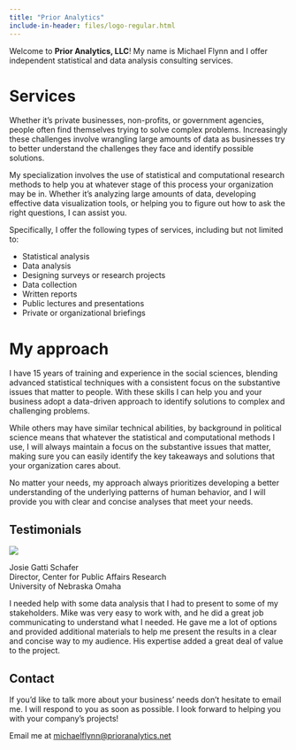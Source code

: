 ---
title: "Prior Analytics"
include-in-header: files/logo-regular.html
---

Welcome to **Prior Analytics, LLC**! My name is Michael Flynn and I offer independent statistical and data analysis consulting services.

# Services

Whether it's private businesses, non-profits, or government agencies, people often find themselves trying to solve complex problems. Increasingly these challenges involve wrangling large amounts of data as businesses try to better understand the challenges they face and identify possible solutions.

My specialization involves the use of statistical and computational research methods to help you at whatever stage of this process your organization may be in. Whether it's analyzing large amounts of data, developing effective data visualization tools, or helping you to figure out how to ask the right questions, I can assist you.

Specifically, I offer the following types of services, including but not limited to:

-   Statistical analysis
-   Data analysis
-   Designing surveys or research projects
-   Data collection
-   Written reports
-   Public lectures and presentations
-   Private or organizational briefings

# My approach

I have 15 years of training and experience in the social sciences, blending advanced statistical techniques with a consistent focus on the substantive issues that matter to people. With these skills I can help you and your business adopt a data-driven approach to identify solutions to complex and challenging problems.

While others may have similar technical abilities, by background in political science means that whatever the statistical and computational methods I use, I will always maintain a focus on the substantive issues that matter, making sure you can easily identify the key takeaways and solutions that your organization cares about.

No matter your needs, my approach always prioritizes developing a better understanding of the underlying patterns of human behavior, and I will provide you with clear and concise analyses that meet your needs.

## Testimonials

:::::{#schafer .testimonial}
:::{.testimonial-image}
![](testimonials/schafer/schafer-image.jpeg)
:::
:::{.testimonial-title}
Josie Gatti Schafer <br>
Director, Center for Public Affairs Research <br>
University of Nebraska Omaha
:::
I needed help with some data analysis that I had to present to some of my stakeholders. Mike was very easy to work with, and he did a great job communicating to understand what I needed. He gave me a lot of options and provided additional materials to help me present the results in a clear and concise way to my audience. His expertise added a great deal of value to the project.
:::::

## Contact

If you'd like to talk more about your business' needs don't hesitate to email me. I will respond to you as soon as possible. I look forward to helping you with your company's projects!

Email me at [michaelflynn\@prioranalytics.net](mailto:michaelflynn@prioranalytics.net)
